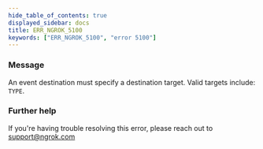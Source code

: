 ```yaml
---
hide_table_of_contents: true
displayed_sidebar: docs
title: ERR_NGROK_5100
keywords: ["ERR_NGROK_5100", "error 5100"]
---
```


### Message

An event destination must specify a destination target. Valid targets include: `TYPE`.

### Further help

If you're having trouble resolving this error, please reach out to [support@ngrok.com](mailto:support@ngrok.com?subject=Help%20with%20ERR_NGROK_5100)
